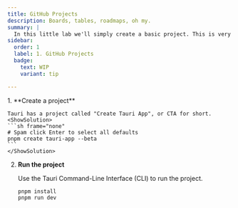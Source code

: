 ```yaml
---
title: GitHub Projects
description: Boards, tables, roadmaps, oh my.
summary: |
  In this little lab we'll simply create a basic project. This is very useful if you ever have to sanity check your development environment, I often follow these steps to see if user reports that Tauri is broken are true, or to quickly toss together some code for someone in a framework agnostic manner.
sidebar:
  order: 1
  label: 1. GitHub Projects
  badge:
    text: WIP
    variant: tip

---
```



<Steps>
1. **Create a project**

    Tauri has a project called "Create Tauri App", or CTA for short.
    <ShowSolution>
    ```sh frame="none"
    # Spam click Enter to select all defaults
    pnpm create tauri-app --beta
    ```
    </ShowSolution>
2. **Run the project**

    Use the Tauri Command-Line Interface (CLI) to run the project.
    <ShowSolution>
    ```sh frame="none"
    pnpm install
    pnpm run dev
    ```
    </ShowSolution>
</Steps>
